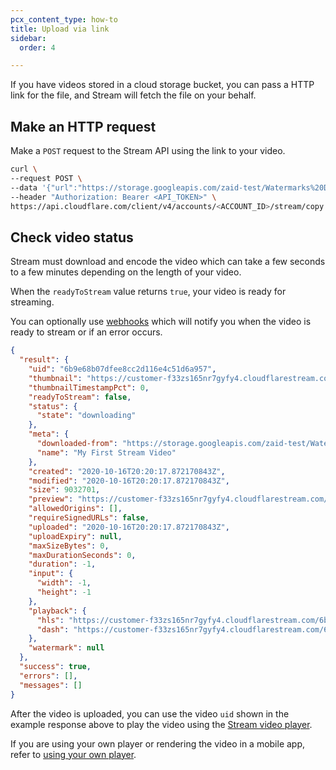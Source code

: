 ```yaml
---
pcx_content_type: how-to
title: Upload via link
sidebar:
  order: 4

---
```



If you have videos stored in a cloud storage bucket, you can pass a HTTP link for the file, and Stream will fetch the file on your behalf.

## Make an HTTP request

Make a `POST` request to the Stream API using the link to your video.

```bash
curl \
--request POST \
--data '{"url":"https://storage.googleapis.com/zaid-test/Watermarks%20Demo/cf-ad-original.mp4","meta":{"name":"My First Stream Video"}}' \
--header "Authorization: Bearer <API_TOKEN>" \
https://api.cloudflare.com/client/v4/accounts/<ACCOUNT_ID>/stream/copy
```

## Check video status

Stream must download and encode the video which can take a few seconds to a few minutes depending on the length of your video.

When the `readyToStream` value returns `true`, your video is ready for streaming.

You can optionally use [webhooks](/stream/manage-video-library/using-webhooks/) which will notify you when the video is ready to stream or if an error occurs.

```json {3,6}
{
  "result": {
    "uid": "6b9e68b07dfee8cc2d116e4c51d6a957",
    "thumbnail": "https://customer-f33zs165nr7gyfy4.cloudflarestream.com/6b9e68b07dfee8cc2d116e4c51d6a957/thumbnails/thumbnail.jpg",
    "thumbnailTimestampPct": 0,
    "readyToStream": false,
    "status": {
      "state": "downloading"
    },
    "meta": {
      "downloaded-from": "https://storage.googleapis.com/zaid-test/Watermarks%20Demo/cf-ad-original.mp4",
      "name": "My First Stream Video"
    },
    "created": "2020-10-16T20:20:17.872170843Z",
    "modified": "2020-10-16T20:20:17.872170843Z",
    "size": 9032701,
    "preview": "https://customer-f33zs165nr7gyfy4.cloudflarestream.com/6b9e68b07dfee8cc2d116e4c51d6a957/watch",
    "allowedOrigins": [],
    "requireSignedURLs": false,
    "uploaded": "2020-10-16T20:20:17.872170843Z",
    "uploadExpiry": null,
    "maxSizeBytes": 0,
    "maxDurationSeconds": 0,
    "duration": -1,
    "input": {
      "width": -1,
      "height": -1
    },
    "playback": {
      "hls": "https://customer-f33zs165nr7gyfy4.cloudflarestream.com/6b9e68b07dfee8cc2d116e4c51d6a957/manifest/video.m3u8",
      "dash": "https://customer-f33zs165nr7gyfy4.cloudflarestream.com/6b9e68b07dfee8cc2d116e4c51d6a957/manifest/video.mpd"
    },
    "watermark": null
  },
  "success": true,
  "errors": [],
  "messages": []
}
```

After the video is uploaded, you can use the video `uid` shown in the example response above to play the video using the [Stream video player](/stream/viewing-videos/using-the-stream-player/). 

If you are using your own player or rendering the video in a mobile app, refer to [using your own player](/stream/viewing-videos/using-the-stream-player/using-the-player-api/).
